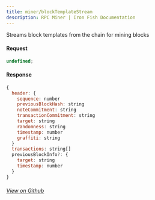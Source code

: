 ```yaml
---
title: miner/blockTemplateStream
description: RPC Miner | Iron Fish Documentation
---
```


Streams block templates from the chain for mining blocks

#### Request

```js
undefined;
```

#### Response

```js
{
  header: {
    sequence: number
    previousBlockHash: string
    noteCommitment: string
    transactionCommitment: string
    target: string
    randomness: string
    timestamp: number
    graffiti: string
  }
  transactions: string[]
  previousBlockInfo?: {
    target: string
    timestamp: number
  }
}
```

###### [View on Github](https://github.com/iron-fish/ironfish/blob/master/ironfish/src/rpc/routes/miner/blockTemplateStream.ts)
